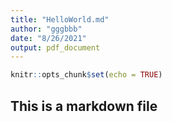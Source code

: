 ```yaml
---
title: "HelloWorld.md"
author: "gggbbb"
date: "8/26/2021"
output: pdf_document
---
```


```r
knitr::opts_chunk$set(echo = TRUE)
```

## This is a markdown file
